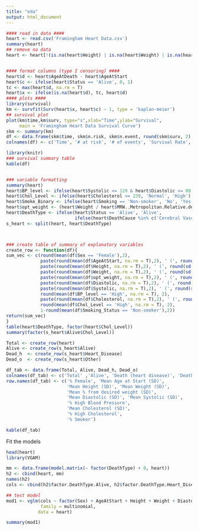 ---
title: "eda"
output: html_document
---

```{r}
#### read in data ####
heart <- read.csv('Framingham Heart Data.csv')
summary(heart)
## remove na data
heart <- heart[!(is.na(heart$Height) | is.na(heart$Weight) | is.na(heart$Smoking) | is.na(heart$Cholesterol)),]


#### format columns (type I censoring) ####
heart$d <- heart$AgeAtDeath - heart$AgeAtStart
heart$c <- ifelse(heart$Status == 'Alive', 0, 1)
tc <- max(heart$d, na.rm = T)
heart$x <- ifelse(is.na(heart$d), tc, heart$d)
#### plots ####
library(survival)
km <- survfit(Surv(heart$x, heart$c) ~ 1, type = 'kaplan-meier')
## survival plot
plot(km$time,km$surv, type="s",xlab="Time",ylab="Survival",
     main = 'Framingham Heart Data Survival Curve')
skm <- summary(km)
df <- data.frame(skm$time, skm$n.risk, skm$n.event, round(skm$surv, 2), round(skm$lower, 2), round(skm$upper, 2))
colnames(df) <- c('Time', '# at risk', '# of events', 'Survival Rate', '95% CI Lower', '95% CI Upper')

library(knitr)
### survival summary table
kable(df)


### variable formatting
summary(heart)
heart$BP_level <- ifelse(heart$Systolic <= 129 & heart$Diastolic <= 80, 'Normal', 'High')
heart$Chol_Level <- ifelse(heart$Cholesterol <= 239, 'Normal', 'High')
heart$Smoke_Binary <- ifelse(heart$Smoking == 'Non-smoker', 'No', 'Yes')
heart$opt_weight <- (heart$Weight / heart$MRW..Metropolitan.Relative.desired..Weight.) - 1
heart$DeathType <- ifelse(heart$Status == 'Alive', 'Alive',
                          ifelse(heart$DeathCause %in% c('Cerebral Vascular Disease', 'Coronary Heart Disease'), 'Heart_Disease', 'Other'))
s_heart <- split(heart, heart$DeathType)



### create table of summary of explanatory variables
create_row <- function(df){
sum_vec <- c(round(mean(df$Sex == 'Female'),2), 
             paste(round(mean(df$AgeAtStart, na.rm = T),2), ' (', round(sd(df$AgeAtStart, na.rm = T),2), ')', sep = ''),
             paste(round(mean(df$Height, na.rm = T),2), ' (', round(sd(df$Height, na.rm = T),2), ')', sep = ''),
             paste(round(mean(df$Weight, na.rm = T),2), ' (', round(sd(df$Weight, na.rm = T),2), ')', sep = ''),
             paste(round(mean(df$opt_weight, na.rm = T),2), ' (', round(sd(df$opt_weight, na.rm = T),2), ')', sep = ''),
             paste(round(mean(df$Diastolic, na.rm = T),2), ' (', round(sd(df$Diastolic, na.rm = T),2), ')', sep = ''),
             paste(round(mean(df$Systolic, na.rm = T),2), ' (', round(sd(df$Systolic, na.rm = T),2), ')', sep = ''),
             round(mean(df$BP_level == 'High', na.rm = T), 2),
             paste(round(mean(df$Cholesterol, na.rm = T),2), ' (', round(sd(df$Cholesterol, na.rm = T),2), ')', sep = ''),
             round(mean(df$Chol_Level == 'High', na.rm = T), 2),
             1-round(mean(df$Smoking_Status == 'Non-smoker'),2))
return(sum_vec)
}
table(heart$DeathType, factor(heart$Chol_Level))
summary(factor(s_heart$Alive$Chol_Level))

Total <- create_row(heart)
Alive <- create_row(s_heart$Alive)
Dead_h  <- create_row(s_heart$Heart_Disease)
Dead_o  <- create_row(s_heart$Other)

df_tab <- data.frame(Total, Alive, Dead_h, Dead_o)
colnames(df_tab) <- c('Total' ,'Alive', 'Death (heart disease)', 'Death (other)')
row.names(df_tab) <- c('% Female', 'Mean Age at Start (SD)',
                       'Mean Height (SD)', 'Mean Weight (SD)',
                       'Mean % from desired weight (SD)',
                       'Mean Diastolic (SD)', 'Mean Systolic (SD)',
                       '% High Blood Pressure',
                       'Mean Cholesterol (SD)', 
                       '% High Cholesterol',
                       '% Smoker')

kable(df_tab)

```


Fit the models

```{r}
head(heart)
library(VGAM)

mm <- data.frame(model.matrix(~ factor(DeathType) + 0, heart))
h2 <- cbind(heart, mm)
names(h2)
cols <- cbind(h2$factor.DeathType.Alive, h2$factor.DeathType.Heart_Disease, h2$factor.DeathType.Other)

## test model
mod1 <- vglm(cols ~ factor(Sex) + AgeAtStart + Height + Weight + Diastolic + Systolic + Cholesterol + factor(BP_Status) + factor(Smoking_Status),
             family = multinomial,
            data = heart)

summary(mod1)
```
